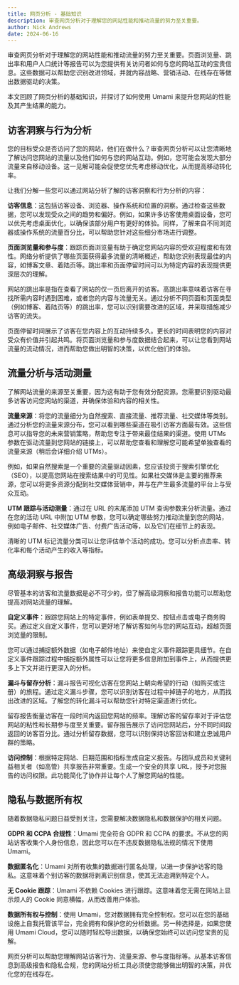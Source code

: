 ```yaml
---
title: 网页分析 - 基础知识
description: 审查网页分析对于理解您的网站性能和推动流量的努力至关重要。
author: Nick Andrews
date: 2024-06-16
---
```


审查网页分析对于理解您的网站性能和推动流量的努力至关重要。页面浏览量、跳出率和用户人口统计等报告可以为您提供有关访问者如何与您的网站互动的宝贵信息。这些数据可以帮助您识别改进领域，并就内容战略、营销活动、在线存在等做出数据驱动的决策。

本文回顾了网页分析的基础知识，并探讨了如何使用 Umami 来提升您网站的性能及其产生结果的能力。

## 访客洞察与行为分析

您的目标受众是否访问了您的网站，他们在做什么？审查网页分析可以让您清晰地了解访问您网站的流量以及他们如何与您的网站互动。例如，您可能会发现大部分流量来自移动设备。这一见解可能会促使您优先考虑移动优化，从而提高移动转化率。

让我们分解一些您可以通过网站分析了解的访客洞察和行为分析的内容：

**访客信息**：这包括访客设备、浏览器、操作系统和位置的洞察。通过检查这些数据，您可以发现受众之间的趋势和偏好。例如，如果许多访客使用桌面设备，您可以优先考虑桌面优化，以确保该部分用户有更好的体验。同样，了解来自不同浏览器或操作系统的流量百分比，可以帮助您针对这些细分市场进行调整。

**页面浏览量和参与度**：跟踪页面浏览量有助于确定您网站内容的受欢迎程度和有效性。网络分析提供了哪些页面获得最多流量的清晰概述，帮助您识别表现最佳的内容，如博客文章、着陆页等。跳出率和页面停留时间可以为特定内容的表现提供更深层次的理解。

网站的跳出率是指在查看了网站的仅一页后离开的访客。高跳出率意味着访客在寻找所需内容时遇到困难，或者您的内容与流量无关。通过分析不同页面和页面类型（例如博客、着陆页等）的跳出率，您可以识别需要改进的区域，并采取措施减少访客的流失。

页面停留时间展示了访客在您内容上的互动持续多久。更长的时间表明您的内容对受众有价值并引起共鸣。将页面浏览量和参与度数据结合起来，可以让您看到网站流量的流动情况，进而帮助您做出明智的决策，以优化他们的体验。

## 流量分析与活动测量

了解网站流量的来源至关重要，因为这有助于您有效分配资源。您需要识别驱动最多访客访问您网站的渠道，并确保体验和内容的相关性。

**流量来源**：将您的流量细分为自然搜索、直接流量、推荐流量、社交媒体等类别。通过分析您的流量来源分布，您可以看到哪些渠道在吸引访客方面最有效。这些信息可以指导您的未来营销策略，帮助您专注于带来最佳结果的渠道。使用 UTMs 参数在驱动流量到您网站的链接上，可以帮助您查看和理解您可能希望单独查看的流量来源（稍后会详细介绍 UTMs）。

例如，如果自然搜索是一个重要的流量驱动因素，您应该投资于搜索引擎优化（SEO），以提高您网站在搜索结果中的可见性。如果社交媒体是主要的推荐来源，您可以将更多资源分配到社交媒体营销中，并与在产生最多流量的平台上与受众互动。

**UTM 跟踪与活动测量**：通过在 URL 的末尾添加 UTM 查询参数来分析流量。通过在您的活动 URL 中附加 UTM 参数，您可以确定哪些努力推动流量到您的网站，例如电子邮件、社交媒体广告、付费广告活动等，以及它们在细节上的表现。

清晰的 UTM 标记流量分类可以让您评估单个活动的成功。您可以分析点击率、转化率和每个活动产生的收入等指标。

## 高级洞察与报告

尽管基本的访客和流量数据是必不可少的，但了解高级洞察和报告功能可以帮助您提高对网站流量的理解。

**自定义事件**：跟踪您网站上的特定事件，例如表单提交、按钮点击或电子商务购买。通过定义自定义事件，您可以更好地了解访客如何与您的网站互动，超越页面浏览量的限制。

您可以通过捕捉额外数据（如电子邮件地址）来使自定义事件跟踪更具细节。在自定义事件跟踪过程中捕捉额外属性可以让您将更多信息附加到事件上，从而提供更多上下文并进行更深入的分析。

**漏斗与留存分析**：漏斗报告可视化访客在您网站上朝向希望的行动（如购买或注册）的旅程。通过定义漏斗步骤，您可以识别访客在过程中掉链子的地方，从而找出改进的区域。了解您的转化漏斗可以帮助您针对特定渠道进行优化。

留存报告衡量访客在一段时间内返回您网站的频率。理解访客的留存率对于评估您网站的粘性和长期参与度至关重要。留存报告展示了访问您网站后，分不同时间段返回的访客百分比。通过分析留存数据，您可以识别保持访客回访和建立忠诚用户群的策略。

**访问控制**：根据特定网站、日期范围和指标生成自定义报告。与团队成员和关键利益相关者（如高管）共享报告非常重要。生成一个安全的共享 URL，授予对您报告的访问权限。此功能简化了协作并让每个人了解您网站的性能。

## 隐私与数据所有权

随着数据隐私问题日益受到关注，您需要解决数据隐私和数据保护的相关问题。

**GDPR 和 CCPA 合规性**：Umami 完全符合 GDPR 和 CCPA 的要求。不从您的网站访客收集个人身份信息，因此您可以在不违反数据隐私法规的情况下使用 Umami。

**数据匿名化**：Umami 对所有收集的数据进行匿名处理，以进一步保护访客的隐私。这意味着个别访客的数据将剥离识别信息，使其无法追溯到特定个人。

**无 Cookie 跟踪**：Umami 不依赖 Cookies 进行跟踪。这意味着您无需在网站上显示烦人的 Cookie 同意横幅，从而改善用户体验。

**数据所有权与控制**：使用 Umami，您对数据拥有完全控制权。您可以在您的基础设施上自我托管该平台，完全拥有和保护您的分析数据。另一种选择是，如果您使用 Umami Cloud，您可以随时轻松导出数据，以确保您始终可以访问您宝贵的见解。

网页分析可以帮助您理解网站访客行为、流量来源、参与度指标等。从基本访客信息到高级报告和隐私合规，您的网站分析工具必须使您能够做出明智的决策，并优化您的在线存在。